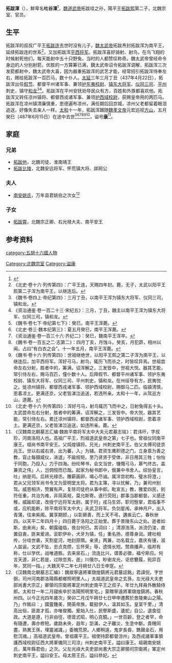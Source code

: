 '''拓跋渾'''（{{bd|5世紀||487年|6月15日|catIdx=t}}），鮮卑名'''吐谷渾'''<ref>{{Cite book | author = 罗新，叶炜著 | title = 《新出魏晋南北朝墓志疏证》 | location = 北京市 | publisher = 中华书局 | date =2004| pages =176-178 |ISBN =7-101-04320-8| accessdate = 2015-12-07 | url = | language= zh-cn| quote = }}</ref>，[[魏道武帝|魏道武帝]]拓跋珪之孙，陽平王[[拓跋熙|拓跋熙]]第二子，北魏宗室、官员。

==生平==
拓跋浑的叔叔广平王[[拓跋连|拓跋连]]去世时没有儿子，[[魏太武帝|魏太武帝]]拓跋焘封拓跋浑为南平王，延续拓跋连的世系<ref>《北史·卷十六·列传第四》：广平王连，天赐四年封。薨，无子，太武以阳平王熙第二子浑为南平王，以继连后。</ref>，又加拓跋浑[[平西将军|平西将军]]。拓跋浑喜好骑射、射鸟，在鸟飞翔的时候射死他们，每天能射中五十只野兔，当时的人都赞叹称奇。魏太武帝曾经命令身边的人分别射箭，优胜的一方算筹已满，魏太武帝诏令拓跋浑调解，拓跋浑三次发箭都射中，魏太武帝大喜，因为器重拓跋浑的武艺才能，经常招引拓跋浑侍奉左右，赐给拓跋浑一百匹马，数十仆人。[[太延|太延]]三年三月丁丑（437年4月22日），拓跋浑出任[[假节|假节]]、都督平州诸军事、兼领[[护东夷校尉|护东夷校尉]]、[[镇东大将军|镇东大将军]]、[[仪同三司|仪同三司]]、[[平州|平州]]刺史，镇守[[和龙|和龙]]<ref>《魏书·卷四上·帝纪第四》：三月丁丑，以南平王浑为镇东大将军、仪同三司，镇和龙。</ref><ref>《资治通鉴·卷一百二十三·宋纪五》：三月，丁丑，魏主以南平王浑为镇东大将军、仪同三司，镇和龙。</ref>。拓跋浑在平州安抚劝导民众有方，百姓和外族都喜欢他。拓跋浑又转任凉州镇将、都督西戎诸军事、兼领[[护西域校尉|护西域校尉]]，获赐皇帝用的两匹马。拓跋浑在凉州镇清廉慎重，恩德遍布凉州，满任期后回京城，凉州父老都留着眼泪追送，好像失去亲人一样。[[太和_(北魏)|太和]]十一年，拓跋浑跟随[[魏孝文帝|魏孝文帝]]元宏巡视[[方山|方山]]，五月癸巳（487年6月15日）在途中去世<ref>《魏书·卷七下·帝纪第七下》：癸巳，南平王浑薨。</ref><ref>《北史·卷三·魏本纪第三》：夏五月癸巳，南平王浑薨。</ref><ref>《资治通鉴·卷一百三十六·齐纪二》：癸巳，魏南平王浑卒。</ref><ref>《魏书·卷一百五之二·志第二》：四月丁亥，月蚀斗。癸亥，月犯昴，相州以闻。占曰“有白衣之会”。十一年五月，南平王浑薨。</ref><ref>《魏书·卷十六·列传第四》：世祖继绝世，以阳平王熙之第二子浑为南平王，以继连后，加平西将军。浑好弓马，射鸟，辄历飞而杀之，时皆叹异焉。世祖尝命左右分射，胜者中的，筹满，诏浑解之，三发皆中，世祖大悦。器其艺能，常引侍左右，赐马百匹，僮仆数十人。后拜假节、都督平州诸军事、领护东夷校尉、镇东大将军、仪同三司、平州刺史，镇和龙。在州绥导有方，民夷悦之。徙凉州镇将、都督西戎诸军事、领护西域校尉，赐御马二匹。临镇清慎，恩着凉土。更满还京，父老皆涕泣追送，若违所亲。太和十一年，从驾巡方山，道薨。</ref><ref>《北史·卷十六·列传第四》：浑好弓马，射鸟辄历飞而中之，日射兔得五十头。太武尝命左右分射，胜者中的筹满，诏浑解之，三发皆中。帝大悦，器其艺能，常引侍左右。累迁凉州镇将、都督西戎诸军事、领护西域校尉，恩着凉土。更满还京，父老皆涕泣追送，如违所亲。薨。</ref>，谥号'''康'''<ref>《汉魏南北朝墓志汇编·魏故平南将军太中大夫元君墓志铭》：君讳玕，字叔珍，河南洛阳人也。高祖广平王，烈祖道武皇帝之第」七子也。曾祖仪同南平康王。祖尚书南平安王。父炖煌镇将。兄光」州刺史南平王。伯父太傅司徒京兆王。世以右戚右贤，出为蕃，入」为辅。君资生鹰积德之门，立身禀为善之教，容止每摄威仪，进退」不踰规矩。至乃贤贤于受体，非日用其三牲；怡怡于同胞，乃投入」力于四海。纷纶琴书，会文当世，慷慨弓马，慕气终古。盖兼资之伟」人，岂倜傥而已哉。起家为秘书郎中，俄兼中书舍人。综协皇言，吐」纳是司。后转光禄丞。雕薪画卵，竭心尽诚。属泮宫初构，璧水将澄，」君从父兄领军尚书令叉为营明堂太将。君为主簿，寻以忧解，乃」兼司州别驾。威恩相济，赞翼有声，复除司徒府从事中郎。毗宣五」教，雅爱四民，剖符任重，共治为难，非简英规，莫允斯寄。遂行荧阳」郡事当郡都督。义感还稚，威踰却波，改授宁远将军太尉。属于时」戎马生郊，职司慇掌，君临事不或，应机能断，除平南将军太中大」夫武卫将军。负剑星闱，承神月户，出入青蒲，往来紫阁。冀享期颐，」以彰厥善，而上天不弔，遘疾云亡。春秋卌四，以天平二年四月十」四日薨于洛阳之正始里。葬于景陵东山之处。逝者如斯，由来尚」矣，朝露磕临，夜台何已。其词曰：」清源浩荡，派流仍浚，直置自衷，匪来爰进。衮职伊补，犬牙为镇，任」重名扬，德尊身润。建社相传，分珪世袭，天割星河，地封原隰。亲贤」两兼，功名载立，嘉庆有锺，淑人兹诞。文武不坠，忠贞克缵，忘怀荣」辱，遗情长短。赞鼎播声，临邦有称，仕以学优，战唯道胜。去来泉石，」流连比兴，谓善必徵，福兮斯应。何言天道，非仁若是，过隙忽焉，逝」川俄尔。眇谢龙光，讵悲簪履，宛异百年，冥同一指。」大魏天平二年七月朔廿八日壬申窆。</ref>。

==家庭==
===兄弟===
*[[拓跋他|拓跋他]]，北魏司徒、淮南靖王
*[[拓跋比陵|拓跋比陵]]，北魏安远将军、怀荒镇大将、牂牁公

===夫人===
*[[南安姚氏|南安姚氏]]，万年县君姚伯之次女<ref>《汉魏南北朝墓志汇编》：魏故寧遠將軍燉煌鎮將元君墓誌銘」君諱倪，字世弼，司州河南郡洛陽縣都鄉照明里人。」太祖道武皇帝之玄孫，左光祿大夫吏部尚書大宗正」卿領司宗衛將軍定州刺史南平王之叔子。年廿九拜員外散騎侍郎。太和廿一年二月寢疾卒於洛陽照明里宅。」蒙贈寧遠將軍燉煌鎮將。春秋卅四。以今正光四年歲次」癸卯二月戊午朔廿七日甲申遷葬於景陵東山之陽。乃」作銘曰：」國靈鍾美，開英帝族，載挺伊人，溫其如玉。皇室千里，」清高出俗，匪直才孤，亦唯俊獨。爰始入仕，民譽斯盛，逶蛇」自公，退食從政。大道是遵，行非由徑，德音式昭，明心克鏡。」一世百齡，登之者罕，命有隨遭，壽亦修短。歲路未央，遐年」詎滿，之子離災，生塗中斷。貴賤同盡，熟異王孫，埋靈滅識，」委魄荒原。人鄉稍遠，鬼穸長昏，鐫聲金石，用慰沉魂。」高祖道武皇帝。曾祖廣平王。祖使持節都督涼州」及西戎諸軍事領護西域校尉征西大將軍儀同三司涼」州刺史南平王，謚曰康王。祖親南安姚氏，萬年縣君伯」之次。父左光祿大夫吏部尚書大宗正卿領司宗衛將」軍定州刺史南平王，謚曰安王。母太原王氏，謚曰恭妃。</ref>

===子女===
*[[拓跋霄|拓跋霄]]，北魏宗正卿、右光禄大夫、南平安王

==参考资料==
{{reflist}}

[[category:五胡十六國人物|category:五胡十六國人物]]
[[Category:北魏宗室|Category:北魏宗室]]
[[Category:谥康|Category:谥康]]